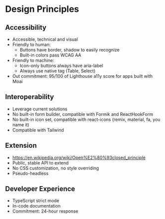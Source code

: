 
<Meta title="Design Principles" />

# Design Principles

## Accessibility

- Accessible, technical and visual
- Friendly to human:
	- Buttons have border, shadow to easily recognize
	- Built-in colors pass WCAG AA
- Friendly to machine:
	- Icon-only buttons always have aria-label
	- Always use native tag (Table, Select)
- Out commitment: 95/100 of Lighthouse a11y score for apps built with Moai

## Interoperability

- Leverage current solutions
- No built-in form builder, compatible with Formik and ReactHookForm
- No built-in icon set, compatible with react-icons (remix, material, fa, you name it)
- Compatible with Tailwind

## Extension

- https://en.wikipedia.org/wiki/Open%E2%80%93closed_principle
- Public, stable API to extend
- No CSS customization, no style overriding
- Pseudo-headless

## Developer Experience

- TypeScript strict mode
- In-code documentation
- Commitment: 24-hour response
